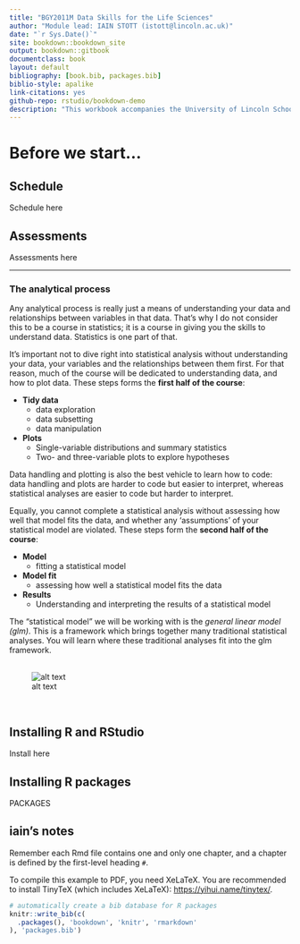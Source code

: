 ```yaml
--- 
title: "BGY2011M Data Skills for the Life Sciences"
author: "Module lead: IAIN STOTT (istott@lincoln.ac.uk)"
date: "`r Sys.Date()`"
site: bookdown::bookdown_site
output: bookdown::gitbook
documentclass: book
layout: default
bibliography: [book.bib, packages.bib]
biblio-style: apalike
link-citations: yes
github-repo: rstudio/bookdown-demo
description: "This workbook accompanies the University of Lincoln School of Life Sciences Level 2 Module BGY2011M Data Skills for the Life Sciences."
---
```


# Before we start... 


## Schedule

Schedule here


## Assessments

Assessments here


***
### The analytical process

Any analytical process is really just a means of understanding your data and 
relationships between variables in that data. That's why I do not consider this
to be a course in statistics; it is a course in giving you the skills to 
understand data. Statistics is one part of that.  

It's important not to dive right into statistical analysis without 
understanding your data, your variables and the relationships between them
first. For that reason, much of the course will be dedicated to understanding 
data, and how to plot data. These steps forms the **first half of the course**:

* **Tidy data**
  - data exploration
  - data subsetting
  - data manipulation
* **Plots**
  - Single-variable distributions and summary statistics
  - Two- and three-variable plots to explore hypotheses

Data handling and plotting is also the best vehicle to learn how to 
code: data handling and plots are harder to code but easier to interpret, 
whereas statistical analyses are easier to code but harder to interpret.  

Equally, you cannot complete a statistical analysis without assessing how well 
that model fits the data, and whether any 'assumptions' of your statistical 
model are violated. These steps form the **second half of the course**:

* **Model**
  - fitting a statistical model
* **Model fit**
  - assessing how well a statistical model fits the data
* **Results**
  - Understanding and interpreting the results of a statistical model

The "statistical model" we will be working with is the 
_general linear model (glm)_. This is a framework which brings together 
many traditional statistical analyses. You will learn where these traditional 
analyses fit into the glm framework.  
\ 

![alt text][analytical_process]

[analytical_process]: images/Process "The Analytical Process"  
\ 


## Installing R and RStudio

Install here


## Installing R packages

PACKAGES


## iain's notes

Remember each Rmd file contains one and only one chapter, and a chapter is defined by the first-level heading `#`.

To compile this example to PDF, you need XeLaTeX. You are recommended to install TinyTeX (which includes XeLaTeX): <https://yihui.name/tinytex/>.

```r
# automatically create a bib database for R packages
knitr::write_bib(c(
  .packages(), 'bookdown', 'knitr', 'rmarkdown'
), 'packages.bib')
```
